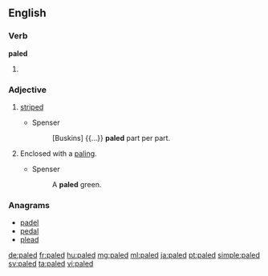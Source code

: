 ==English==

===Verb===
'''paled'''

# {{en-past of|pale}}

===Adjective===
{{en-adj}}

# {{obsolete}} [[striped]]
#* Spenser
#*: [Buskins] {{...}} '''paled''' part per part.
# {{obsolete}} Enclosed with a [[paling]].
#* Spenser
#*: A '''paled''' green.

===Anagrams===
* [[padel#English|padel]]
* [[pedal#English|pedal]]
* [[plead#English|plead]]

[[de:paled]]
[[fr:paled]]
[[hu:paled]]
[[mg:paled]]
[[ml:paled]]
[[ja:paled]]
[[pt:paled]]
[[simple:paled]]
[[sv:paled]]
[[ta:paled]]
[[vi:paled]]